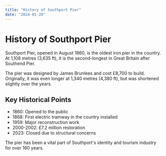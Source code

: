 ```yaml
---
title: "History of Southport Pier"
date: "2024-01-20"
---
```


# History of Southport Pier

Southport Pier, opened in August 1860, is the oldest iron pier in the country. At 1,108 metres (3,635 ft), it is the second-longest in Great Britain after Southend Pier.

The pier was designed by James Brunlees and cost £8,700 to build. Originally, it was even longer at 1,340 metres (4,380 ft), but was shortened slightly over the years.

## Key Historical Points

- 1860: Opened to the public
- 1868: First electric tramway in the country installed
- 1959: Major reconstruction work
- 2000-2002: £7.2 million restoration
- 2023: Closed due to structural concerns

The pier has been a vital part of Southport's identity and tourism industry for over 160 years.
